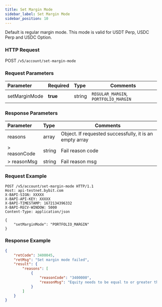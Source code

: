 ```yaml
---
title: Set Margin Mode
sidebar_label: Set Margin Mode
sidebar_position: 10
---
```

Default is regular margin mode. This mode is valid for USDT Perp, USDC Perp and USDC Option.

### HTTP Request
POST `/v5/account/set-margin-mode`

### Request Parameters
| Parameter | Required | Type | Comments|
|:----- |:-------|:-----|------ |
|setMarginMode |**true** |string |`REGULAR_MARGIN`, `PORTFOLIO_MARGIN`|

### Response Parameters
| Parameter | Type | Comments|
|:----- |:-----|----- |
|reasons |array |Object. If requested successfully, it is an empty array |
|> reasonCode |string |Fail reason code |
|> reasonMsg |string |Fail reason msg |

### Request Example

```http
POST /v5/account/set-margin-mode HTTP/1.1
Host: api-testnet.bybit.com
X-BAPI-SIGN: XXXXX
X-BAPI-API-KEY: XXXXX
X-BAPI-TIMESTAMP: 1672134396332
X-BAPI-RECV-WINDOW: 5000
Content-Type: application/json

{
    "setMarginMode": "PORTFOLIO_MARGIN"
}
```

### Response Example

```json
{
    "retCode": 3400045,
    "retMsg": "Set margin mode failed",
    "result": {
        "reasons": [
            {
                "reasonCode": "3400000",
                "reasonMsg": "Equity needs to be equal to or greater than 1000 USDC"
            }
        ]
    }
}
```